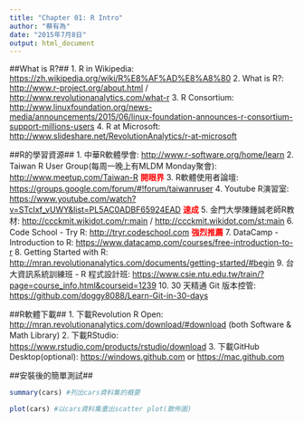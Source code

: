 ```yaml
---
title: "Chapter 01: R Intro"
author: "蔡有為"
date: "2015年7月8日"
output: html_document
---
```

##What is R?##
1. R in Wikipedia: <https://zh.wikipedia.org/wiki/R%E8%AF%AD%E8%A8%80>
2. What is R?: <http://www.r-project.org/about.html> / <http://www.revolutionanalytics.com/what-r>
3. R Consortium: <http://www.linuxfoundation.org/news-media/announcements/2015/06/linux-foundation-announces-r-consortium-support-millions-users>
4. R at Microsoft: <http://www.slideshare.net/RevolutionAnalytics/r-at-microsoft>

##R的學習資源##
1. 中華R軟體學會: <http://www.r-software.org/home/learn>
2. Taiwan R User Group(每周一晚上有MLDM Monday聚會): <http://www.meetup.com/Taiwan-R> <span style="color:red;">**開眼界**</span>
3. R軟體使用者論壇: <https://groups.google.com/forum/#!forum/taiwanruser>
4. Youtube R演習室: <https://www.youtube.com/watch?v=STcIxf_vUWY&list=PL5AC0ADBF65924EAD> <span style="color:red;">**速成**</span>
5. 金門大學陳鍾誠老師R教材: <http://ccckmit.wikidot.com/r:main> / <http://ccckmit.wikidot.com/st:main>
6. Code School - Try R: <http://tryr.codeschool.com> <span style="color:red;">**強烈推薦**</span>
7. DataCamp - Introduction to R: <https://www.datacamp.com/courses/free-introduction-to-r>
8. Getting Started with R: <http://mran.revolutionanalytics.com/documents/getting-started/#begin>
9. 台大資訊系統訓練班 - R 程式設計班: <https://www.csie.ntu.edu.tw/train/?page=course_info.html&courseid=1239>
10. 30 天精通 Git 版本控管: <https://github.com/doggy8088/Learn-Git-in-30-days>

##R軟體下載##
1. 下載Revolution R Open: <http://mran.revolutionanalytics.com/download/#download> (both Software & Math Library)
2. 下載RStudio: <https://www.rstudio.com/products/rstudio/download>
3. 下載GitHub Desktop(optional): <https://windows.github.com> or <https://mac.github.com>

##安裝後的簡單測試##
```r
summary(cars) #列出cars資料集的概要
```

```r
plot(cars) #以cars資料集畫出scatter plot(散佈圖)
```
